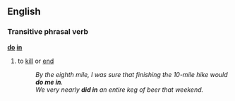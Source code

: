 ==English==
===Transitive phrasal verb===
'''[[do]] [[in]]'''
#{{idiom}} to [[kill]] or [[end]] 
#:''By the eighth mile, I was sure that finishing the 10-mile hike would '''do me in'''.''
#:''We very nearly '''did in''' an entire keg of beer that weekend.''